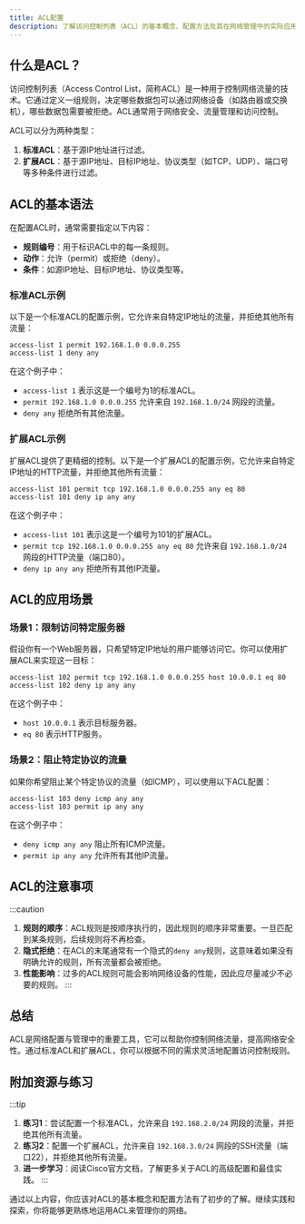 ```yaml
---
title: ACL配置
description: 了解访问控制列表（ACL）的基本概念、配置方法及其在网络管理中的实际应用。
---
```


## 什么是ACL？

访问控制列表（Access Control List，简称ACL）是一种用于控制网络流量的技术。它通过定义一组规则，决定哪些数据包可以通过网络设备（如路由器或交换机），哪些数据包需要被拒绝。ACL通常用于网络安全、流量管理和访问控制。

ACL可以分为两种类型：
1. **标准ACL**：基于源IP地址进行过滤。
2. **扩展ACL**：基于源IP地址、目标IP地址、协议类型（如TCP、UDP）、端口号等多种条件进行过滤。

## ACL的基本语法

在配置ACL时，通常需要指定以下内容：
- **规则编号**：用于标识ACL中的每一条规则。
- **动作**：允许（permit）或拒绝（deny）。
- **条件**：如源IP地址、目标IP地址、协议类型等。

### 标准ACL示例

以下是一个标准ACL的配置示例，它允许来自特定IP地址的流量，并拒绝其他所有流量：

```cisco
access-list 1 permit 192.168.1.0 0.0.0.255
access-list 1 deny any
```

在这个例子中：
- `access-list 1` 表示这是一个编号为1的标准ACL。
- `permit 192.168.1.0 0.0.0.255` 允许来自 `192.168.1.0/24` 网段的流量。
- `deny any` 拒绝所有其他流量。

### 扩展ACL示例

扩展ACL提供了更精细的控制。以下是一个扩展ACL的配置示例，它允许来自特定IP地址的HTTP流量，并拒绝其他所有流量：

```cisco
access-list 101 permit tcp 192.168.1.0 0.0.0.255 any eq 80
access-list 101 deny ip any any
```

在这个例子中：
- `access-list 101` 表示这是一个编号为101的扩展ACL。
- `permit tcp 192.168.1.0 0.0.0.255 any eq 80` 允许来自 `192.168.1.0/24` 网段的HTTP流量（端口80）。
- `deny ip any any` 拒绝所有其他IP流量。

## ACL的应用场景

### 场景1：限制访问特定服务器

假设你有一个Web服务器，只希望特定IP地址的用户能够访问它。你可以使用扩展ACL来实现这一目标：

```cisco
access-list 102 permit tcp 192.168.1.0 0.0.0.255 host 10.0.0.1 eq 80
access-list 102 deny ip any any
```

在这个例子中：
- `host 10.0.0.1` 表示目标服务器。
- `eq 80` 表示HTTP服务。

### 场景2：阻止特定协议的流量

如果你希望阻止某个特定协议的流量（如ICMP），可以使用以下ACL配置：

```cisco
access-list 103 deny icmp any any
access-list 103 permit ip any any
```

在这个例子中：
- `deny icmp any any` 阻止所有ICMP流量。
- `permit ip any any` 允许所有其他IP流量。

## ACL的注意事项

:::caution
1. **规则的顺序**：ACL规则是按顺序执行的，因此规则的顺序非常重要。一旦匹配到某条规则，后续规则将不再检查。
2. **隐式拒绝**：在ACL的末尾通常有一个隐式的`deny any`规则，这意味着如果没有明确允许的规则，所有流量都会被拒绝。
3. **性能影响**：过多的ACL规则可能会影响网络设备的性能，因此应尽量减少不必要的规则。
:::

## 总结

ACL是网络配置与管理中的重要工具，它可以帮助你控制网络流量，提高网络安全性。通过标准ACL和扩展ACL，你可以根据不同的需求灵活地配置访问控制规则。

## 附加资源与练习

:::tip
1. **练习1**：尝试配置一个标准ACL，允许来自 `192.168.2.0/24` 网段的流量，并拒绝其他所有流量。
2. **练习2**：配置一个扩展ACL，允许来自 `192.168.3.0/24` 网段的SSH流量（端口22），并拒绝其他所有流量。
3. **进一步学习**：阅读Cisco官方文档，了解更多关于ACL的高级配置和最佳实践。
:::

通过以上内容，你应该对ACL的基本概念和配置方法有了初步的了解。继续实践和探索，你将能够更熟练地运用ACL来管理你的网络。